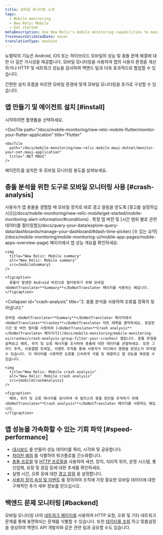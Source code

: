 ```yaml
---
title: 모바일 모니터링 소개
tags:
  - Mobile monitoring
  - New Relic Mobile
  - Get started
metaDescription: Use New Relic's mobile monitoring capabilities to manage the performance of your iOS and Android apps and your customers' overall digital experience.
freshnessValidatedDate: never
translationType: machine
---
```






뉴렐릭의 <InlinePopover type="mobile"/>기능은 Android, iOS 또는 하이브리드 모바일의 성능 및 충돌 문제 해결에 대한 더 깊은 가시성을 제공합니다. 모바일 모니터링을 사용하여 앱의 사용자 환경을 개선하거나 HTTP 및 네트워크 성능을 검사하여 백앤드 팀과 더욱 효과적으로 협업할 수 있습니다.

간편한 설치 흐름을 따르면 모바일 환경에 맞게 모바일 모니터링을 추가로 구성할 수 있습니다.

## 앱 만들기 및 에이전트 설치 [#install]

시작하려면 플랫폼을 선택하세요.

<DocTiles>
  <DocTile
    path="/docs/mobile-monitoring/new-relic-mobile-android/get-started/introduction-new-relic-mobile-android"
    title="Android"
  />

  <DocTile
    path="/docs/mobile-monitoring/new-relic-mobile-ios/get-started/introduction-new-relic-mobile-ios"
    title="iOS"
  />

  <DocTile
    path="/docs/mobile-monitoring/new-relic-mobile-ionic-capacitor/get-started/introduction-new-relic-ionic-capacitor"
    title="Capacitor"
  />

  <DocTile
    path="/docs/mobile-monitoring/new-relic-mobile-cordova-phonegap/get-started-with-cordova-monitoring"
    title="Cordova"
  />

  <DocTile
    path="/docs/mobile-monitoring/new-relic-mobile-flutter/monitor-your-flutter-application"
    title="Flutter"
  >
    <DocTile
      path="/docs/mobile-monitoring/new-relic-mobile-maui-dotnet/monitor-your-net-maui-application"
      title=".NET MAUI"
    />
  </DocTile>

  <DocTile
    path="/docs/mobile-monitoring/new-relic-monitoring-react-native/monitor-your-react-native-application"
    title="React Native"
  />

  <DocTile
    path="/docs/mobile-monitoring/new-relic-mobile-unity/monitor-your-unity-application/"
    title="Unity"
  />

  <DocTile
    path="/docs/mobile-monitoring/new-relic-mobile-unreal-engine/monitor-your-unreal-engine-application/"
    title="Unreal Engine"
  />

  <DocTile
    path="/docs/mobile-monitoring/new-relic-mobile-xamarin/monitor-your-xamarin-application"
    title="Xamarin"
  />
</DocTiles>

에이전트를 설치한 후 모바일 모니터링 용도를 살펴보세요.

## 충돌 분석을 위한 도구로 모바일 모니터링 사용 [#crash-analysis]

<CollapserGroup>
  <Collapser
    id="alert"
    title="1. 충돌에 대한 경고 알림 수신"
  >
    사용자가 앱 충돌을 경험할 때 모바일 장치로 바로 경고 알림을 받도록 [경고를 설정하십시오](/docs/mobile-monitoring/new-relic-mobile/get-started/mobile-monitoring-alert-information/#conditions) . 특정 앱 버전 및 [시간 범위 별로 관련 데이터를 필터링할](/docs/query-your-data/explore-query-data/dashboards/manage-your-dashboard/#dash-time-picker) [수 있는 요약](/docs/mobile-monitoring/mobile-monitoring-ui/mobile-app-pages/mobile-apps-overview-page) 페이지에서 앱 성능 개요를 확인하세요.

    <img
      title="New Relic: Mobile summary"
      alt="New Relic: Mobile summary"
      src={mobileSummary}
    />

    <figcaption>
      충돌이 발생한 Android 버전으로 필터링하기 위해 모바일 <DoNotTranslate>**Summary**</DoNotTranslate> 페이지를 사용하는 예입니다.
    </figcaption>
  </Collapser>

  <Collapser
    id="crash-analysis"
    title="2. 충돌 분석을 사용하여 오류를 정확히 찾아냅니다."
  >
    모바일 <DoNotTranslate>**Summary**</DoNotTranslate> 페이지에서 <DoNotTranslate>**Crashes**</DoNotTranslate> 차트 제목을 클릭하세요. 동일한 기간 및 버전 필터를 사용하여 [<DoNotTranslate>**Crash analysis**</DoNotTranslate> 페이지가](/docs/mobile-monitoring/mobile-monitoring-ui/crashes/crash-analysis-group-filter-your-crashes) 열립니다. 충돌 유형을 살펴보고 예외, 위치 및 오류 메시지를 조사하여 충돌에 대한 데이터를 관찰하세요. 또한 그리드 추적, 이중결합 트레일, 이벤트 추적을 통해 사용자가 어디에서 영향을 받았는지 파악할 수 있습니다. 이 데이터를 사용하면 오류를 신속하게 식별 및 해결하고 앱 성능을 복원할 수 있습니다.

    <img
      title="New Relic: Mobile crash analysis"
      alt="New Relic: Mobile crash analysis"
      src={mobileCrashAnalysis}
    />

    <figcaption>
      예외, 위치 및 오류 메시지를 검사하여 새 릴리스의 충돌 원인을 추적하기 위해 <DoNotTranslate>**Crash analysis**</DoNotTranslate> 페이지를 사용하는 예입니다.
    </figcaption>
  </Collapser>
</CollapserGroup>

## 앱 성능을 가속화할 수 있는 기회 파악 [#speed-performance]

* [대시보드](/docs/dashboards/new-relic-one-dashboards/get-started/introduction-new-relic-one-dashboards) 를 만들어 성능 데이터를 쿼리, 시각화 및 공유합니다.
* [처리된 예외](/docs/mobile-monitoring/mobile-monitoring-ui/crashes/introduction-mobile-handled-exceptions) 를 식별하여 워크플로를 간소화합니다.
* [충돌 프로필](/docs/mobile-monitoring/mobile-monitoring-ui/crashes/crash-analysis-group-filter-your-crashes/#profiles) 및 [HTTP 프로필을](/docs/mobile-monitoring/mobile-monitoring-ui/network-pages/http-errors-page/#error-profiles) 사용하여 세션, 장치, 지리적 위치, 운영 시스템, 통신업체, 요청 및 응답 등에 대한 추세를 확인하세요.
* 실행 시간, 오류 등에 대한 [경고 알림](/docs/mobile-monitoring/new-relic-mobile/getting-started/alert-information-new-relic-mobile) 을 설정합니다.
* [사용자 정의 속성 및 이벤트](/docs/insights/insights-data-sources/custom-events/insert-custom-events-attributes-mobile-data) 를 정의하여 조직에 가장 중요한 모바일 데이터에 대한 구체적인 추가 세부 정보를 얻으십시오.

## 백엔드 문제 모니터링 [#backend]

모바일 모니터링 UI의 [네트워크 페이지를](/docs/mobile-monitoring/mobile-monitoring-ui/network-pages/analyze-network-requests-using-mobilerequest-event-data/) 사용하여 HTTP 요청, 오류 및 기타 네트워크 문제를 통해 표면화되는 문제를 식별할 수 있습니다. 또한 [데이터를 조회](/docs/nrql/nrql-examples/nrql-query-examples-mobile-monitoring/) 하고 맞춤설정을 생성하여 <InlinePopover type="dashboards"/>백앤드 API 개발자와 같은 관련 팀과 공유할 수도 있습니다.